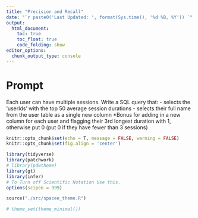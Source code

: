 ```yaml
---
title: "Precision and Recall"
date: "`r paste0('Last Updated: ', format(Sys.time(), '%d %B, %Y')) `"
output:
  html_document:
    toc: true
    toc_float: true
    code_folding: show
editor_options: 
  chunk_output_type: console
---
```


# Prompt

Each user can have multiple sessions. Write a SQL query that:
- selects the ‘userIds’ with the top 50 average session durations
- selects their full name from the user table as a single new column
*Bonus for adding in a new column for each user and flagging their 3rd longest duration with 1,
otherwise put 0 (put 0 if they have fewer than 3 sessions)


```r
knitr::opts_chunk$set(echo = T, message = FALSE, warning = FALSE)
knitr::opts_chunk$set(fig.align = 'center')

library(tidyverse)
library(patchwork)
# library(pdwtheme)
library(gt)
library(infer)
# To Turn off Scientific Notation Use this.
options(scipen = 999)

source("./src/spacee_theme.R")

# theme_set(theme_minimal())



```










